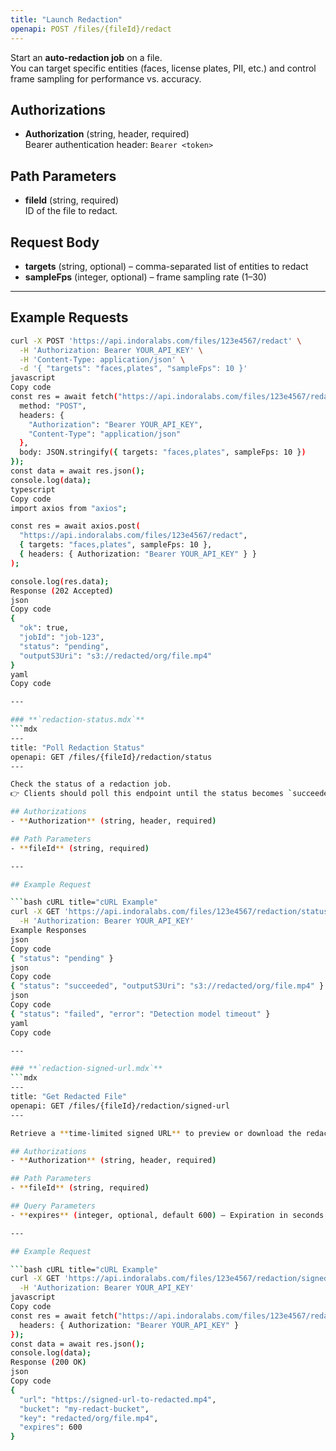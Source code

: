 ```yaml
---
title: "Launch Redaction"
openapi: POST /files/{fileId}/redact
---
```


Start an **auto-redaction job** on a file.  
You can target specific entities (faces, license plates, PII, etc.) and control frame sampling for performance vs. accuracy.

## Authorizations
- **Authorization** (string, header, required)  
  Bearer authentication header: `Bearer <token>`

## Path Parameters
- **fileId** (string, required)  
  ID of the file to redact.

## Request Body
- **targets** (string, optional) – comma-separated list of entities to redact  
- **sampleFps** (integer, optional) – frame sampling rate (1–30)

---

## Example Requests

```bash cURL title="cURL Example" icon="terminal"
curl -X POST 'https://api.indoralabs.com/files/123e4567/redact' \
  -H 'Authorization: Bearer YOUR_API_KEY' \
  -H 'Content-Type: application/json' \
  -d '{ "targets": "faces,plates", "sampleFps": 10 }'
javascript
Copy code
const res = await fetch("https://api.indoralabs.com/files/123e4567/redact", {
  method: "POST",
  headers: {
    "Authorization": "Bearer YOUR_API_KEY",
    "Content-Type": "application/json"
  },
  body: JSON.stringify({ targets: "faces,plates", sampleFps: 10 })
});
const data = await res.json();
console.log(data);
typescript
Copy code
import axios from "axios";

const res = await axios.post(
  "https://api.indoralabs.com/files/123e4567/redact",
  { targets: "faces,plates", sampleFps: 10 },
  { headers: { Authorization: "Bearer YOUR_API_KEY" } }
);

console.log(res.data);
Response (202 Accepted)
json
Copy code
{
  "ok": true,
  "jobId": "job-123",
  "status": "pending",
  "outputS3Uri": "s3://redacted/org/file.mp4"
}
yaml
Copy code

---

### **`redaction-status.mdx`**
```mdx
---
title: "Poll Redaction Status"
openapi: GET /files/{fileId}/redaction/status
---

Check the status of a redaction job.  
👉 Clients should poll this endpoint until the status becomes `succeeded` or `failed`.

## Authorizations
- **Authorization** (string, header, required)

## Path Parameters
- **fileId** (string, required)

---

## Example Request

```bash cURL title="cURL Example"
curl -X GET 'https://api.indoralabs.com/files/123e4567/redaction/status' \
  -H 'Authorization: Bearer YOUR_API_KEY'
Example Responses
json
Copy code
{ "status": "pending" }
json
Copy code
{ "status": "succeeded", "outputS3Uri": "s3://redacted/org/file.mp4" }
json
Copy code
{ "status": "failed", "error": "Detection model timeout" }
yaml
Copy code

---

### **`redaction-signed-url.mdx`**
```mdx
---
title: "Get Redacted File"
openapi: GET /files/{fileId}/redaction/signed-url
---

Retrieve a **time-limited signed URL** to preview or download the redacted file.

## Authorizations
- **Authorization** (string, header, required)

## Path Parameters
- **fileId** (string, required)

## Query Parameters
- **expires** (integer, optional, default 600) – Expiration in seconds (60–3600)

---

## Example Request

```bash cURL title="cURL Example"
curl -X GET 'https://api.indoralabs.com/files/123e4567/redaction/signed-url?expires=600' \
  -H 'Authorization: Bearer YOUR_API_KEY'
javascript
Copy code
const res = await fetch("https://api.indoralabs.com/files/123e4567/redaction/signed-url?expires=600", {
  headers: { Authorization: "Bearer YOUR_API_KEY" }
});
const data = await res.json();
console.log(data);
Response (200 OK)
json
Copy code
{
  "url": "https://signed-url-to-redacted.mp4",
  "bucket": "my-redact-bucket",
  "key": "redacted/org/file.mp4",
  "expires": 600
}
